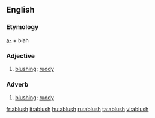 ==English==

===Etymology===
[[a-]] + blah

===Adjective===
{{en-adj}}

#[[blushing]]; [[ruddy]]

===Adverb===
{{en-adv}}

#[[blushing]]; [[ruddy]]

[[fr:ablush]]
[[it:ablush]]
[[hu:ablush]]
[[ru:ablush]]
[[ta:ablush]]
[[vi:ablush]]